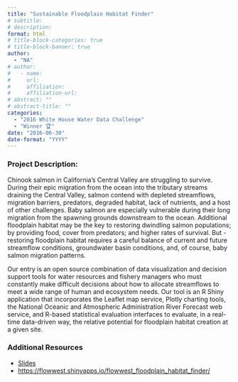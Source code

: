 ```yaml
---
title: "Sustainable Floodplain Habitat Finder"
# subtitle: 
# description: 
format: html
# title-block-categories: true
# title-block-banner: true
author: 
  - "NA"
# author:
#   - name: 
#     url: 
#     affiliation: 
#     affiliation-url:
# abstract: ""
# abstract-title: ""
categories: 
  - "2016 White House Water Data Challenge"
  - "Winner 🏆"
date: "2016-06-30"
date-format: "YYYY"
---
```


<!-- COMMENT
## params_NOTUSED-proj_title

#### Year: params_NOTUSED-year

#### Topics: params_NOTUSED-topics

#### Awards: params_NOTUSED-awards

#### Team Members: params_NOTUSED-team_members
UNCOMMENT -->

### Project Description:

Chinook salmon in California's Central Valley are struggling to survive. During their epic migration from the ocean into the tributary streams draining the Central Valley, salmon contend with depleted streamflows, migration barriers, predators, degraded habitat, lack of nutrients, and a host of other challenges. Baby salmon are especially vulnerable during their long migration from the spawning grounds downstream to the ocean. Additional floodplain habitat may be the key to restoring dwindling salmon populations; by providing food, cover from predators; and higher rates of survival. But - restoring floodplain habitat requires a careful balance of current and future streamflow conditions, groundwater basin conditions, and, of course, baby salmon migration patterns.
 
 Our entry is an open source combination of data visualization and decision support tools for water resources and fishery managers who must constantly make difficult decisions about how to allocate streamflows to meet a wide range of human and ecosystem needs. Our tool is an R Shiny application that incorporates the Leaflet map service, Plotly charting tools, the National Oceanic and Atmospheric Administration River Forecast web service, and R-based statistical evaluation interfaces to evaluate, in a real-time data-driven way, the relative potential for floodplain habitat creation at a given site.

### Additional Resources

- [Slides](https://drive.google.com/file/d/0B5n4IeHrVBinY1JIOFlxUkNXajQ/view?resourcekey=0-qQlutJZZ07waa9rqy1hPHQ)
- <https://flowwest.shinyapps.io/flowwest_floodplain_habitat_finder/>
